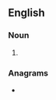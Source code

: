 ==English==

===Noun===
{{head|en|noun form}}

# {{plural of|en|tarse}}

===Anagrams===
* {{anagrams|en|a=aersst|Saters|TASers|Tasers|Tesars|assert|asters|reasts|setars|stares|stears|tasers}}
